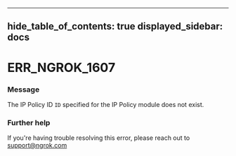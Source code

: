 

---
hide_table_of_contents: true
displayed_sidebar: docs
---


# ERR_NGROK_1607

### Message
The IP Policy ID `ID` specified for the IP Policy module does not exist.

<ErrorDetails />



### Further help
If you're having trouble resolving this error, please reach out to [support@ngrok.com](mailto:support@ngrok.com?subject=Help%20with%20ERR_NGROK_1607)

